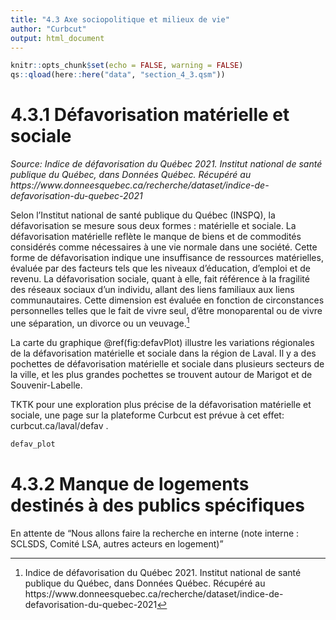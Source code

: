```yaml
---
title: "4.3 Axe sociopolitique et milieux de vie"
author: "Curbcut"
output: html_document
---
```


```r
knitr::opts_chunk$set(echo = FALSE, warning = FALSE)
qs::qload(here::here("data", "section_4_3.qsm"))
```

# 4.3.1 Défavorisation matérielle et sociale

_Source: Indice de défavorisation du Québec 2021. Institut national de santé publique du Québec, dans Données Québec. Récupéré au https://www.donneesquebec.ca/recherche/dataset/indice-de-defavorisation-du-quebec-2021_

Selon l'Institut national de santé publique du Québec (INSPQ), la défavorisation se mesure sous deux formes : matérielle et sociale. La défavorisation matérielle reflète le manque de biens et de commodités considérés comme nécessaires à une vie normale dans une société. Cette forme de défavorisation indique une insuffisance de ressources matérielles, évaluée par des facteurs tels que les niveaux d'éducation, d'emploi et de revenu. La défavorisation sociale, quant à elle, fait référence à la fragilité des réseaux sociaux d'un individu, allant des liens familiaux aux liens communautaires. Cette dimension est évaluée en fonction de circonstances personnelles telles que le fait de vivre seul, d'être monoparental ou de vivre une séparation, un divorce ou un veuvage.^[Indice de défavorisation du Québec 2021. Institut national de santé publique du Québec, dans Données Québec. Récupéré au https://www.donneesquebec.ca/recherche/dataset/indice-de-defavorisation-du-quebec-2021]

La carte du graphique \@ref(fig:defavPlot) illustre les variations régionales de la défavorisation matérielle et sociale dans la région de Laval. Il y a des pochettes de défavorisation matérielle et sociale dans plusieurs secteurs de la ville, et les plus grandes pochettes se trouvent autour de Marigot et de Souvenir-Labelle.

TKTK pour une exploration plus précise de la défavorisation matérielle et sociale, une page sur la plateforme Curbcut est prévue à cet effet: curbcut.ca/laval/defav .

```r
defav_plot
```

# 4.3.2 Manque de logements destinés à des publics spécifiques

En attente de "Nous allons faire la recherche en interne (note interne : SCLSDS, Comité LSA, autres acteurs en logement)"